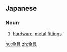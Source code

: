 ==Japanese==
{{ja-kanjitab|かな|ぐ|yomi=ko}}

===Noun===
{{ja-noun|かなぐ}}

# [[hardware]], [[metal]] [[fittings]]

[[hu:金具]]
[[zh:金具]]